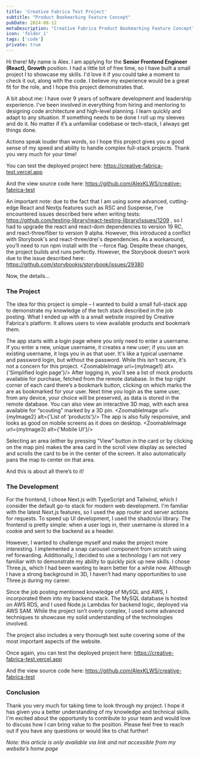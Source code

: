 ```yaml
---
title: 'Creative Fabrica Test Project'
subtitle: "Product Bookmarking Feature Concept"
pubDate: 2024-08-12
metaDescription: "Creative Fabrica Product Bookmarking Feature Concept"
icon: 'folder_1'
tags: ['code']
private: true
---
```



Hi there! My name is Alex. I am applying for the **Senior Frontend Engineer (React), Growth** position. I had a little bit of free time, so I have built a small project I to showcase my skills. I'd love it if you could take a moment to check it out, along with the code. I believe my experience would be a great fit for the role, and I hope this project demonstrates that.

A bit about me: I have over 9 years of software development and leadership experience. I've been involved in everything from hiring and mentoring to designing code architecture and high-level planning. I learn quickly and adapt to any situation. If something needs to be done I roll up my sleeves and do it. No matter if it’s a unfamiliar codebase or tech-stack, I always get things done.

Actions speak louder than words, so I hope this project gives you a good sense of my speed and ability to handle complex full-stack projects. Thank you very much for your time!

You can test the deployed project here: https://creative-fabrica-test.vercel.app

And the view source code here: https://github.com/AlexKLWS/creative-fabrica-test

An important note: due to the fact that I am using some advanced, cutting-edge React and Nextjs features such as RSC and Suspense, I've encountered issues described here when writing tests: https://github.com/testing-library/react-testing-library/issues/1209 , so I had to upgrade the react and react-dom dependencies to version 19 RC, and react-three/fiber to version 9 alpha. However, this introduced a conflict with Storybook's and react-three/drei's dependencies. As a workaround, you’ll need to run npm install with the --force flag. Despite these changes, the project builds and runs perfectly. However, the Storybook doesn't work due to the issue described here: https://github.com/storybookjs/storybook/issues/29380

Now, the details...

### The Project

The idea for this project is simple – I wanted to build a small full-stack app to demonstrate my knowledge of the tech stack described in the job posting. What I ended up with is a small website inspired by Creative Fabrica's platform. It allows users to view available products and bookmark them.

The app starts with a login page where you only need to enter a username. If you enter a new, unique username, it creates a new user; if you use an existing username, it logs you in as that user. It's like a typical username and password login, but without the password. While this isn't secure, it's not a concern for this project.
<ZoomableImage url={myImage1} alt={'Simplified login page'}/>
After logging in, you'll see a list of mock products available for purchase, fetched from the remote database. In the top right corner of each card there’s a bookmark button, clicking on which marks the are as bookmarked for your user. Next time you login as the same user, from any device, your choice will be preserved, as data is stored in the remote database. You can also view an interactive 3D map, with each area available for “scouting” marked by a 3D pin.
<ZoomableImage url={myImage2} alt={'List of ‘products'}/>
The app is also fully responsive, and looks as good on mobile screens as it does on desktop.
<ZoomableImage url={myImage3} alt={'Mobile UI'}/>

Selecting an area (either by pressing “View” button in the card or by clicking on the map pin) makes the area card in the scroll view display as selected and scrolls the card to be in the center of the screen. It also automatically pans the map to center on that area.

And this is about all there’s to it!

### The Development

For the frontend, I chose Next.js with TypeScript and Tailwind, which I consider the default go-to stack for modern web development. I'm familiar with the latest Next.js features, so I used the app router and server actions for requests. To speed up UI development, I used the shadcn/ui library. The frontend is pretty simple: when a user logs in, their username is stored in a cookie and sent to the backend as a header.

However, I wanted to challenge myself and make the project more interesting. I implemented a snap carousel component from scratch using ref forwarding. Additionally, I decided to use a technology I am not very familiar with to demonstrate my ability to quickly pick up new skills. I chose Three.js, which I had been wanting to learn better for a while now. Although I have a strong background in 3D, I haven’t had many opportunities to use Three.js during my career.

Since the job posting mentioned knowledge of MySQL and AWS, I incorporated them into my backend stack. The MySQL database is hosted on AWS RDS, and I used Node.js Lambdas for backend logic, deployed via AWS SAM. While the project isn’t overly complex, I used some advanced techniques to showcase my solid understanding of the technologies involved.

The project also includes a very thorough test suite covering some of the most important aspects of the website.

Once again, you can test the deployed project here: https://creative-fabrica-test.vercel.app

And the view source code here: https://github.com/AlexKLWS/creative-fabrica-test


### Conclusion

Thank you very much for taking time to look through my project. I hope it has given you a better understanding of my knowledge and technical skills. I'm excited about the opportunity to contribute to your team and would love to discuss how I can bring value to the position. Please feel free to reach out if you have any questions or would like to chat further!

_Note: this article is only available via link and not accessible from my website’s home page_